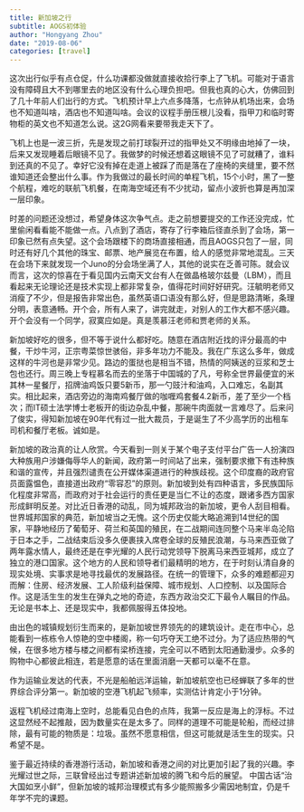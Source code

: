 ```yaml
---
title: 新加坡之行
subtitle: AOGS初体验
author: "Hongyang Zhou"
date: "2019-08-06"
categories: [travel]
---
```



这次出行似乎有点仓促，什么功课都没做就直接收拾行李上了飞机。可能对于语言没有障碍且大不到哪里去的地区没有什么心理负担吧。但我也真的心大，仿佛回到了几十年前人们出行的方式。飞机预计早上六点多降落，七点钟从机场出来，会场也不知道叫啥，酒店也不知道叫啥。会议的议程手册压根儿没看，指甲刀和临时寄物柜的英文也不知道怎么说。这2G网看来要带我走天下了。

飞机上也是一波三折，先是发现之前打球裂开过的指甲处又不明缘由地掉了一块，后来又发现睡着后眼镜不见了。我做梦的时候还想着这眼镜不见了可就糟了，谁料到还真的不见了。幸好它没有掉在走道上被踩了而是落在了座椅的夹缝里，要不然谁知道还会整出什么事。作为我做过的最长时间的单程飞机，15个小时，黑了一整个航程，难吃的联航飞机餐，在南海空域还有不少扰动，留点小波折也算是再加深一层印象。

时差的问题还没想过，希望身体这次争气点。走之前想要提交的工作还没完成，忙里偷闲看看能不能做一点。八点到了酒店，寄存了行李箱后径直杀到了会场，第一印象已然有点失望。这个会场跟楼下的商场直接相通，而且AOGS只包了一层，同时还有好几个其他的珠宝、邮票、地产展览在布置，给人的感觉非常地混乱。三天在会场下来就发现一个Juno的分会场坐满了人，其他的说实在乏善可陈。就会议而言，这次的惊喜在于看见国内云南天文台有人在做晶格玻尔兹曼（LBM），而且看起来无论理论还是技术实现上都非常复杂，值得花时间好好研究。汪毓明老师又消瘦了不少，但是报告非常出色，虽然英语口语没有那么好，但是思路清晰，条理分明，表意通畅。开个会，所有人来了，讲完就走，对别人的工作大都不感兴趣。开个会没有一个同学，寂寞应如是。真是羡慕汪老师和贾老师的关系。

新加坡好吃的很多，但不等于说什么都好吃。随意在酒店附近找的评分最高的中餐，干炒牛河，正宗粤菜惊世骇俗，非多年功力不能及。我在广东这么多年，做成这样的牛河也是非常少见。路边的蛋挞也是相当不错，热情的阿姨送的豆浆和芝士包也还行。周三晚上专程慕名而去的坐落于中国城的了凡，号称全世界最便宜的米其林一星餐厅，招牌油鸡饭只要5新币，那一勺豉汁和油鸡，入口难忘，名副其实。相比起来，酒店旁边的海南鸡餐厅做的咖喱鸡套餐4.2新币，差了至少一个档次；而IT硕士法学博士老板开的街边杂乱中餐，那碗牛肉面就一言难尽了。后来问了俊实，得知新加坡在90年代有过一批大裁员，于是诞生了不少高学历的出租车司机和餐厅老板。诚如是。

新加坡的政治真的让人欣赏。今天看到一则关于某个电子支付平台广告一人扮演四大种族用户涉嫌侮辱华人的新闻，政府第一时间站了出来，强制要求撤下有违种族和谐的宣传，并且强烈谴责在公开媒体渠道进行的种族歧视。这个印度裔的政府官员面露愠色，直接道出政府“零容忍”的原则。新加坡到处有四种语言，多民族国际化程度非常高，而政府对于社会运行的责任更是当仁不让的态度，跟诸多西方国家形成鲜明反差。对比近日香港的动乱，同为城邦政治的新加坡，更令人刮目相看。
世界城邦国家的典范，新加坡当之无愧。这个历史仅能大略追溯到14世纪的国家，平静地经历了葡萄牙、荷兰和英国的殖民，在二战期间连同整个马来半岛沦陷于日本之手，二战结束后没多久便裹挟入席卷全球的反殖民浪潮，与马来西亚做了两年露水情人，最终还是在李光耀的人民行动党领导下脱离马来西亚城邦，成立了独立的港口国家。这个地方的人民和领导者们最精明的地方，在于时刻认清自身的现实处境、实事求是地寻找最优的发展路径。在统一的管理下，众多的难题都迎刃而解：住房、经济发展、工人阶级利益保障、城市规划、人口控制、以及国际合作。这是活生生的发生在弹丸之地的奇迹，东西方政治交汇下最令人瞩目的作品。无论是书本上、还是现实中，我都佩服得五体投地。

由出色的城镇规划衍生而来的，是新加坡世界领先的的建筑设计。走在市中心，总能看到一栋栋令人惊艳的空中楼阁，称一句巧夺天工绝不过分。为了适应热带的气候，在很多地方楼与楼之间都有梁桥连接，完全可以不晒到太阳通勤漫步。众多的购物中心都彼此相连，若是愿意的话在里面消磨一天都可以毫不在意。

作为运输业发达的代表，不光是船舶远洋运输，新加坡航空也已经蝉联了多年的世界综合评分第一。新加坡的空港飞机起飞频率，实测估计肯定小于1分钟。

返程飞机经过南海上空时，总能看见白色的点阵，我第一反应是海上的浮标。不过这显然经不起推敲，因为数量实在是太多了。同样的道理不可能是轮船，而经过排除，最有可能的物质是：垃圾。虽然不愿意相信，但这可能就是活生生的现实。只希望不是。

鉴于最近持续的香港游行活动，新加坡和香港之间的对比更加引起了我的兴趣。李光耀过世之际，三联曾经出过专题讲述新加坡的腾飞和今后的展望。
中国古话“治大国如烹小鲜”，但新加坡的城邦治理模式有多少能照搬多少需因地制宜，仍是千年学不完的课题。
